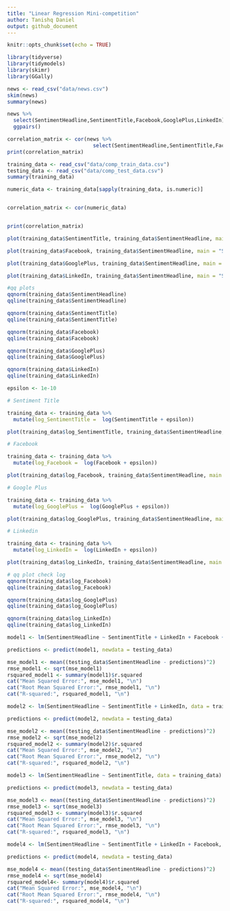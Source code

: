 ```yaml
---
title: "Linear Regression Mini-competition"
author: Tanishq Daniel
output: github_document
---
```


```r
knitr::opts_chunk$set(echo = TRUE)
```

```r
library(tidyverse)
library(tidymodels)
library(skimr)
library(GGally)
```

```r
news <- read_csv("data/news.csv")
skim(news)
summary(news)
```


```r
news %>% 
  select(SentimentHeadline,SentimentTitle,Facebook,GooglePlus,LinkedIn) %>% 
  ggpairs()
```
```r
correlation_matrix <- cor(news %>% 
                            select(SentimentHeadline,SentimentTitle,Facebook,GooglePlus,LinkedIn))
print(correlation_matrix)
```
```r
training_data <- read_csv("data/comp_train_data.csv")
testing_data <- read_csv("data/comp_test_data.csv")
summary(training_data)
```


```r
numeric_data <- training_data[sapply(training_data, is.numeric)]


correlation_matrix <- cor(numeric_data)


print(correlation_matrix)

```
```r
plot(training_data$SentimentTitle, training_data$SentimentHeadline, main = "Scatter plot of SentimentTitle vs SentimentHeadline Variable", xlab = "SentimentTitle", ylab = "SentimentHeadline")

plot(training_data$Facebook, training_data$SentimentHeadline, main = "Scatter plot of Facebook vs SentimentHeadline Variable", xlab = "Facebook", ylab = "SentimentHeadline")

plot(training_data$GooglePlus, training_data$SentimentHeadline, main = "Scatter plot of GooglePlus vs SentimentHeadline Variable", xlab = "GooglePlus", ylab = "SentimentHeadline")

plot(training_data$LinkedIn, training_data$SentimentHeadline, main = "Scatter plot of LinkedIn vs SentimentHeadline Variable", xlab = "LinkedIn", ylab = "SentimentHeadline")

#qq plots
qqnorm(training_data$SentimentHeadline)
qqline(training_data$SentimentHeadline)

qqnorm(training_data$SentimentTitle)
qqline(training_data$SentimentTitle)

qqnorm(training_data$Facebook)
qqline(training_data$Facebook)

qqnorm(training_data$GooglePlus)
qqline(training_data$GooglePlus)

qqnorm(training_data$LinkedIn)
qqline(training_data$LinkedIn)
```
```r

epsilon <- 1e-10

# Sentiment Title

training_data <- training_data %>%
  mutate(log_SentimentTitle =  log(SentimentTitle + epsilon))

plot(training_data$log_SentimentTitle, training_data$SentimentHeadline, main = "Scatter plot of log(SentimentTitle) vs SentimentHeadline Variable", xlab = "log(SentimentTitle)", ylab = "SentimentHeadline")

# Facebook

training_data <- training_data %>%
  mutate(log_Facebook =  log(Facebook + epsilon))

plot(training_data$log_Facebook, training_data$SentimentHeadline, main = "Scatter plot of log(Facebook) vs SentimentHeadline Variable", xlab = "log(Facebook)", ylab = "SentimentHeadline")

# Google Plus

training_data <- training_data %>%
  mutate(log_GooglePlus =  log(GooglePlus + epsilon))

plot(training_data$log_GooglePlus, training_data$SentimentHeadline, main = "Scatter plot of log(GooglePlus) vs SentimentHeadline Variable", xlab = "log(GooglePlus)", ylab = "SentimentHeadline")

# Linkedin

training_data <- training_data %>%
  mutate(log_LinkedIn =  log(LinkedIn + epsilon))

plot(training_data$log_LinkedIn, training_data$SentimentHeadline, main = "Scatter plot of log(LinkedIn) vs SentimentHeadline Variable", xlab = "log(LinkedIn)", ylab = "SentimentHeadline")

# qq plot check log 
qqnorm(training_data$log_Facebook)
qqline(training_data$log_Facebook)

qqnorm(training_data$log_GooglePlus)
qqline(training_data$log_GooglePlus)

qqnorm(training_data$log_LinkedIn)
qqline(training_data$log_LinkedIn)
```

```r
model1 <- lm(SentimentHeadline ~ SentimentTitle + LinkedIn + Facebook + GooglePlus, data = training_data)
```

```r
predictions <- predict(model1, newdata = testing_data)

mse_model1 <- mean((testing_data$SentimentHeadline - predictions)^2)
rmse_model1 <- sqrt(mse_model1)
rsquared_model1 <- summary(model1)$r.squared
cat("Mean Squared Error:", mse_model1, "\n")
cat("Root Mean Squared Error:", rmse_model1, "\n")
cat("R-squared:", rsquared_model1, "\n")
```

```r
model2 <- lm(SentimentHeadline ~ SentimentTitle + LinkedIn, data = training_data)
```

```r
predictions <- predict(model2, newdata = testing_data)

mse_model2 <- mean((testing_data$SentimentHeadline - predictions)^2)
rmse_model2 <- sqrt(mse_model2)
rsquared_model2 <- summary(model2)$r.squared
cat("Mean Squared Error:", mse_model2, "\n")
cat("Root Mean Squared Error:", rmse_model2, "\n")
cat("R-squared:", rsquared_model2, "\n")
```

```r
model3 <- lm(SentimentHeadline ~ SentimentTitle, data = training_data)
```

```r
predictions <- predict(model3, newdata = testing_data)

mse_model3 <- mean((testing_data$SentimentHeadline - predictions)^2)
rmse_model3 <- sqrt(mse_model3)
rsquared_model3 <- summary(model3)$r.squared
cat("Mean Squared Error:", mse_model3, "\n")
cat("Root Mean Squared Error:", rmse_model3, "\n")
cat("R-squared:", rsquared_model3, "\n")
```


```r
model4 <- lm(SentimentHeadline ~ SentimentTitle + LinkedIn + Facebook, data = training_data)
```

```r
predictions <- predict(model4, newdata = testing_data)

mse_model4 <- mean((testing_data$SentimentHeadline - predictions)^2)
rmse_model4 <- sqrt(mse_model4)
rsquared_model4<- summary(model4)$r.squared
cat("Mean Squared Error:", mse_model4, "\n")
cat("Root Mean Squared Error:", rmse_model4, "\n")
cat("R-squared:", rsquared_model4, "\n") 
```
